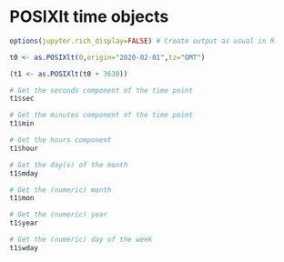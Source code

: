 # POSIXlt time objects

```r
options(jupyter.rich_display=FALSE) # Create output as usual in R
```

```r
t0 <- as.POSIXlt(0,origin="2020-02-01",tz="GMT")
```

```r
(t1 <- as.POSIXlt(t0 + 3630))
```

```r
# Get the seconds component of the time point
t1$sec
```

```r
# Get the minutes component of the time point
t1$min
```

```r
# Get the hours component
t1$hour
```

```r
# Get the day(s) of the month
t1$mday
```

```r
# Get the (numeric) month
t1$mon
```

```r
# Get the (numeric) year
t1$year
```

```r
# Get the (numeric) day of the week
t1$wday
```
